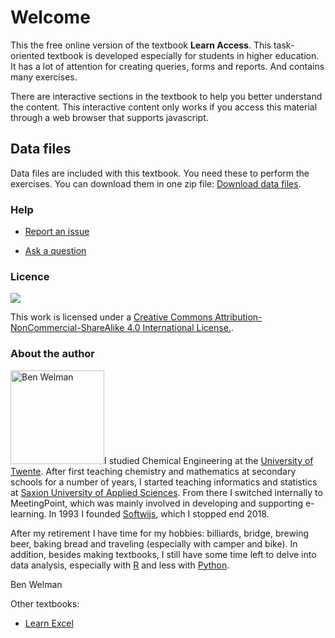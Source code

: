 # Welcome {.unnumbered}

This the free online version of the textbook **Learn Access**. This task-oriented textbook is developed especially for students in higher education. It has a lot of attention for creating queries, forms and reports. And contains many exercises.

There are interactive sections in the textbook to help you better understand the content. This interactive content only works if you access this material through a web browser that supports javascript.

::: callout-important
## Data files

Data files are included with this textbook. You need these to perform the exercises. You can download them in one zip file: [Download data files](files-learnaccess.zip).
:::

### Help

-   [Report an issue](https://github.com/bwelman/learnaccess/issues)

-   [Ask a question](https://github.com/bwelman/learnaccess/discussions)

### Licence {.unnumbered}

[![](images/creativecommons-by-nc-sa.png)](https://creativecommons.org/licenses/by-nc-sa/4.0)

This work is licensed under a <a rel="license" href="https://creativecommons.org/licenses/by-nc-sa/4.0">Creative Commons Attribution-NonCommercial-ShareAlike 4.0 International License.</a>.

### About the author {.unnumbered}

![Ben Welman](images/benw2.png){.quarto-cover-image .image-fluid width="150"}I studied Chemical Engineering at the [University of Twente](https://www.utwente.nl/en/). After first teaching chemistry and mathematics at secondary schools for a number of years, I started teaching informatics and statistics at [Saxion University of Applied Sciences](https://www.saxion.edu/). From there I switched internally to MeetingPoint, which was mainly involved in developing and supporting e-learning. In 1993 I founded [Softwijs](https://bwelman.github.io/softwijs/), which I stopped end 2018.

After my retirement I have time for my hobbies: billiards, bridge, brewing beer, baking bread and traveling (especially with camper and bike). In addition, besides making textbooks, I still have some time left to delve into data analysis, especially with [R](https://en.wikipedia.org/wiki/R_(programming_language)) and less with [Python](https://www.python.org/).

Ben Welman

Other textbooks:

-   [Learn Excel](https://learnexcel.netlify.app/)
